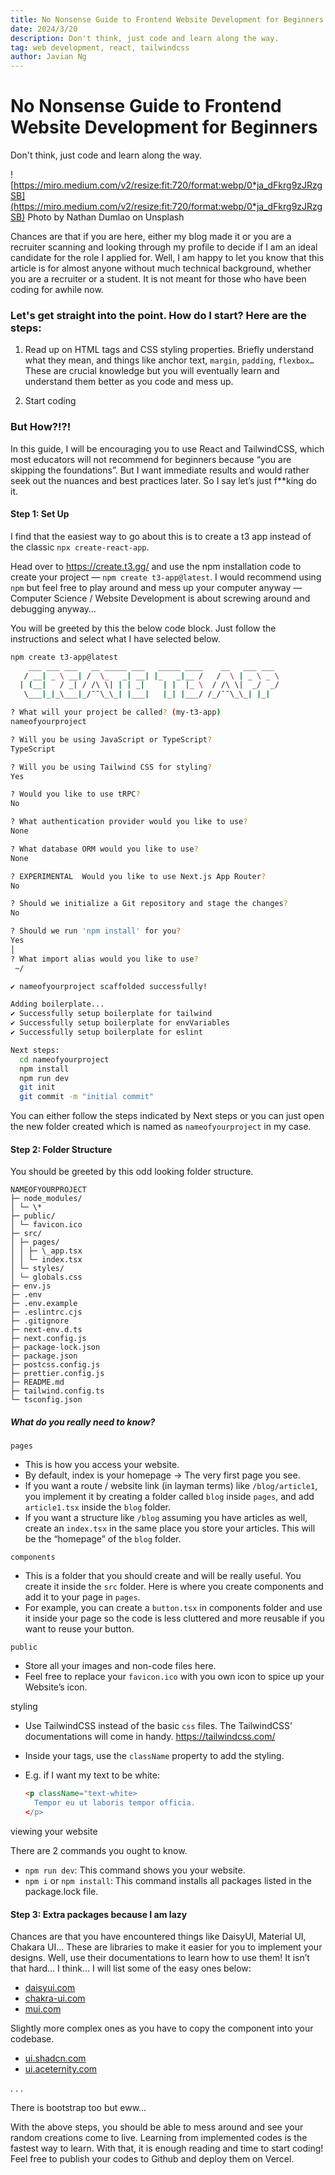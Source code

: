 ```yaml
---
title: No Nonsense Guide to Frontend Website Development for Beginners
date: 2024/3/20
description: Don't think, just code and learn along the way.
tag: web development, react, tailwindcss
author: Javian Ng
---
```


# No Nonsense Guide to Frontend Website Development for Beginners

Don't think, just code and learn along the way.

![https://miro.medium.com/v2/resize:fit:720/format:webp/0*ja_dFkrg9zJRzgSB](https://miro.medium.com/v2/resize:fit:720/format:webp/0*ja_dFkrg9zJRzgSB)
Photo by Nathan Dumlao on Unsplash

Chances are that if you are here, either my blog made it or you are a recruiter scanning and looking through my profile to decide if I am an ideal candidate for the role I applied for. Well, I am happy to let you know that this article is for almost anyone without much technical background, whether you are a recruiter or a student. It is not meant for those who have been coding for awhile now.

### Let's get straight into the point. How do I start? Here are the steps:

1. Read up on HTML tags and CSS styling properties. Briefly understand what they mean, and things like anchor text, `margin`, `padding`, `flexbox…` These are crucial knowledge but you will eventually learn and understand them better as you code and mess up.

2. Start coding

### But How?!?!

In this guide, I will be encouraging you to use React and TailwindCSS, which most educators will not recommend for beginners because “you are skipping the foundations”. But I want immediate results and would rather seek out the nuances and best practices later. So I say let’s just f\*\*king do it.

#### Step 1: Set Up

I find that the easiest way to go about this is to create a t3 app instead of the classic `npx create-react-app`.

Head over to https://create.t3.gg/ and use the npm installation code to create your project — `npm create t3-app@latest`. I would recommend using `npm` but feel free to play around and mess up your computer anyway — Computer Science / Website Development is about screwing around and debugging anyway…

You will be greeted by this the below code block. Just follow the instructions and select what I have selected below.

```bash
npm create t3-app@latest
    ___ ___ ___   __ _____ ___   _____ ____    __   ___ ___
   / __| _ \ __| /  \_   _| __| |_   _|__ /   /  \ | _ \ _ \
  | (__|   / _| / /\ \| | | _|    | |  |_ \  / /\ \|  _/  _/
   \___|_|_\___|_/¯¯\_\_| |___|   |_| |___/ /_/¯¯\_\_| |_|

? What will your project be called? (my-t3-app)
nameofyourproject

? Will you be using JavaScript or TypeScript?
TypeScript

? Will you be using Tailwind CSS for styling?
Yes

? Would you like to use tRPC?
No

? What authentication provider would you like to use?
None

? What database ORM would you like to use?
None

? EXPERIMENTAL  Would you like to use Next.js App Router?
No

? Should we initialize a Git repository and stage the changes?
No

? Should we run 'npm install' for you?
Yes
│
? What import alias would you like to use?
 ~/

✔ nameofyourproject scaffolded successfully!

Adding boilerplate...
✔ Successfully setup boilerplate for tailwind
✔ Successfully setup boilerplate for envVariables
✔ Successfully setup boilerplate for eslint

Next steps:
  cd nameofyourproject
  npm install
  npm run dev
  git init
  git commit -m "initial commit"
```

You can either follow the steps indicated by Next steps or you can just open the new folder created which is named as `nameofyourproject` in my case.

#### Step 2: Folder Structure

You should be greeted by this odd looking folder structure.

```
NAMEOFYOURPROJECT
├─ node_modules/
│ └─ \*
├─ public/
│ └─ favicon.ico
├─ src/
│ ├─ pages/
│ │ ├─ \_app.tsx
│ │ └─ index.tsx
│ └─ styles/
│ └─ globals.css
├─ env.js
├─ .env
├─ .env.example
├─ .eslintrc.cjs
├─ .gitignore
├─ next-env.d.ts
├─ next.config.js
├─ package-lock.json
├─ package.json
├─ postcss.config.js
├─ prettier.config.js
├─ README.md
├─ tailwind.config.ts
└─ tsconfig.json
```

##### What do you really need to know?

`pages`

- This is how you access your website.
- By default, index is your homepage → The very first page you see.
- If you want a route / website link (in layman terms) like `/blog/article1`, you implement it by creating a folder called `blog` inside `pages`, and add `article1.tsx` inside the `blog` folder.
- If you want a structure like `/blog` assuming you have articles as well, create an `index.tsx` in the same place you store your articles. This will be the “homepage” of the `blog` folder.

`components`

- This is a folder that you should create and will be really useful. You create it inside the `src` folder. Here is where you create components and add it to your page in `pages`.
- For example, you can create a `button.tsx` in components folder and use it inside your page so the code is less cluttered and more reusable if you want to reuse your button.

`public`

- Store all your images and non-code files here.
- Feel free to replace your `favicon.ico` with you own icon to spice up your Website’s icon.

styling

- Use TailwindCSS instead of the basic `css` files. The TailwindCSS’ documentations will come in handy. https://tailwindcss.com/
- Inside your tags, use the `className` property to add the styling.
- E.g. if I want my text to be white:

  ```html
  <p className="text-white>
    Tempor eu ut laboris tempor officia.
  </p>
  ```

viewing your website

There are 2 commands you ought to know.

- `npm run dev`: This command shows you your website.
- `npm i` or `npm install`: This command installs all packages listed in the package.lock file.

#### Step 3: Extra packages because I am lazy

Chances are that you have encountered things like DaisyUI, Material UI, Chakara UI… These are libraries to make it easier for you to implement your designs. Well, use their documentations to learn how to use them! It isn’t that hard… I think… I will list some of the easy ones below:

- [daisyui.com](daisyui.com)
- [chakra-ui.com](chakra-ui.com)
- [mui.com](mui.com)

Slightly more complex ones as you have to copy the component into your codebase.

- [ui.shadcn.com](ui.shadcn.com)
- [ui.aceternity.com](ui.aceternity.com)

. . .

There is bootstrap too but eww…

With the above steps, you should be able to mess around and see your random creations come to live. Learning from implemented codes is the fastest way to learn. With that, it is enough reading and time to start coding! Feel free to publish your codes to Github and deploy them on Vercel.
